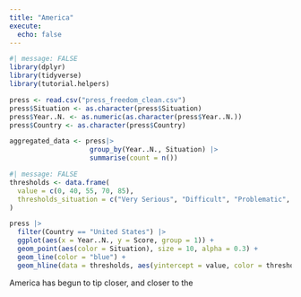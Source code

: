 ```yaml
---
title: "America"
execute:
  echo: false
---
```


```r
#| message: FALSE
library(dplyr)
library(tidyverse)
library(tutorial.helpers)

press <- read.csv("press_freedom_clean.csv")
press$Situation <- as.character(press$Situation)
press$Year..N. <- as.numeric(as.character(press$Year..N.))
press$Country <- as.character(press$Country)

aggregated_data <- press|>
                    group_by(Year..N., Situation) |>
                    summarise(count = n()) 
```

```r
#| message: FALSE
thresholds <- data.frame(
  value = c(0, 40, 55, 70, 85),
  thresholds_situation = c("Very Serious", "Difficult", "Problematic", "Satisfactory", "Good")
)

press |> 
  filter(Country == "United States") |>
  ggplot(aes(x = Year..N., y = Score, group = 1)) +
  geom_point(aes(color = Situation), size = 10, alpha = 0.3) +
  geom_line(color = "blue") +
  geom_hline(data = thresholds, aes(yintercept = value, color = thresholds_situation), linetype = "dashed")
```

America has begun to tip closer, and closer to the 
